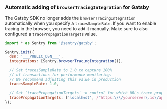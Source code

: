 ### Automatic adding of `browserTracingIntegration` for Gatsby

The Gatsby SDK no longer adds the `browserTracingIntegration` automatically when you specify a `tracesSampleRate`. If you want to enable tracing in the browser, you need to add it manually. Make sure to also configured a `tracePropagationTargets` value.

```JavaScript {filename:sentry.config.js}
import * as Sentry from '@sentry/gatsby';

Sentry.init({
  dsn: '___PUBLIC_DSN___',
  integrations: [Sentry.browserTracingIntegration()],

  // Set tracesSampleRate to 1.0 to capture 100%
  // of transactions for performance monitoring.
  // We recommend adjusting this value in production
  tracesSampleRate: 1.0,

  // Set `tracePropagationTargets` to control for which URLs trace propagation should be enabled
  tracePropagationTargets: ['localhost', /^https:\/\/yourserver\.io\/api/],
});
```

<Include name="migration/javascript-v8/browser-other-changes" />

<Include name="migration/javascript-v8/general-other-changes" />
